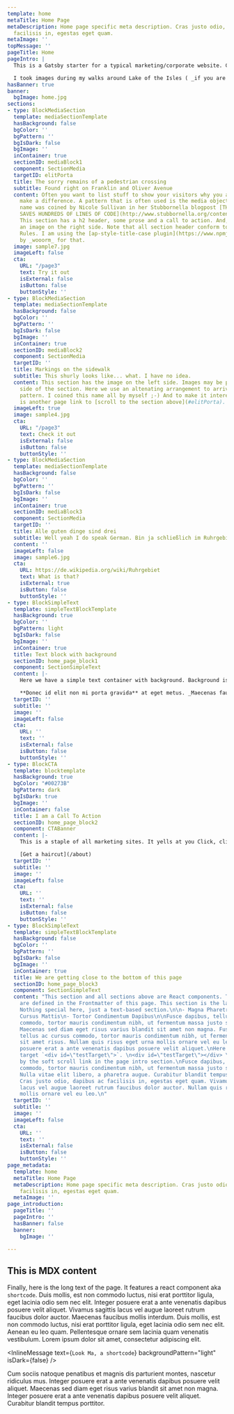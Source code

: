 ```yaml
---
template: home
metaTitle: Home Page
metaDescription: Home page specific meta description. Cras justo odio, dapibus ac
  facilisis in, egestas eget quam.
metaImage: ''
topMessage: ''
pageTitle: Home
pageIntro: |
  This is a Gatsby starter for a typical marketing/corporate website. Content is created with [MDX](https://www.gatsbyjs.org/docs/mdx/). It lets you write JSX embedded inside Markdown. It’s a great combination because it allows you to use Markdown’s terse syntax (such as # Heading) for your content and JSX for more advanced, or reusable components. This page is using several components and then at the bottom there is also some markdown body text.

  I took images during my walks around Lake of the Isles ( _if you are from Minneapolis you know where that is_ ) to provide some interesting visuals. This home page features a simple banner and startes with an introduction that features a somewhat larger font size, well, it is an intro after all. Inside this intro you'll find an [in-page link to a section below. Please click it.](#testTarget). Throughout the site smooth scrolling is implemented with [smooth-scroll](https://github.com/cferdinandi/smooth-scroll) a plugin by _cferdinandi_. I'd have liked to use `scroll-behavior: smooth;` which is browser native but Safari doesn't support it and a couple of polyfills didn't seem to work. Once you start scrolling a back-to-top link will appear in the lower right corner of the page, which will scroll the page back to... wait for it... the top of the page.
hasBanner: true
banner:
  bgImage: home.jpg
sections:
- type: BlockMediaSection
  template: mediaSectionTemplate
  hasBackground: false
  bgColor: ''
  bgPattern: ''
  bgIsDark: false
  bgImage: ''
  inContainer: true
  sectionID: mediaBlock1
  component: SectionMedia
  targetID: elitPorta
  title: The sorry remains of a pedestrian crossing
  subtitle: Found right on Franklin and Oliver Avenue
  content: Often you want to list stuff to show your visitors why you and your products
    make a difference. A pattern that is often used is the media object pattern. This
    name was coined by Nicole Sullivan in her Stubbornella blogpost [THE MEDIA OBJECT
    SAVES HUNDREDS OF LINES OF CODE](http://www.stubbornella.org/content/2010/06/25/the-media-object-saves-hundreds-of-lines-of-code/).
    This section has a h2 header, some prose and a call to action. And, of course,
    an image on the right side. Note that all section header conform to AP Style Capitalization
    Rules. I am using the [ap-style-title-case plugin](https://www.npmjs.com/package/ap-style-title-case)
    by _wooorm_ for that.
  image: sample7.jpg
  imageLeft: false
  cta:
    URL: "/page3"
    text: Try it out
    isExternal: false
    isButton: false
    buttonStyle: ''
- type: BlockMediaSection
  template: mediaSectionTemplate
  hasBackground: false
  bgColor: ''
  bgPattern: ''
  bgIsDark: false
  bgImage: ''
  inContainer: true
  sectionID: mediaBlock2
  component: SectionMedia
  targetID: ''
  title: Markings on the sidewalk
  subtitle: This shurly looks like... what. I have no idea.
  content: This section has the image on the left side. Images may be placed on either
    side of the section. Here we use an altenating arrangement to arrive at a ZigZag
    pattern. I coined this name all by myself ;-) And to make it interesting there
    is another page link to [scroll to the section above](#elitPorta).
  imageLeft: true
  image: sample4.jpg
  cta:
    URL: "/page3"
    text: Check it out
    isExternal: false
    isButton: false
    buttonStyle: ''
- type: BlockMediaSection
  template: mediaSectionTemplate
  hasBackground: false
  bgColor: ''
  bgPattern: ''
  bgIsDark: false
  bgImage: ''
  inContainer: true
  sectionID: mediaBlock3
  component: SectionMedia
  targetID: ''
  title: Alle guten dinge sind drei
  subtitle: Well yeah I do speak German. Bin ja schließlich im Ruhrgebiet geboren.
  content: ''
  imageLeft: false
  image: sample6.jpg
  cta:
    URL: https://de.wikipedia.org/wiki/Ruhrgebiet
    text: What is that?
    isExternal: true
    isButton: false
    buttonStyle: ''
- type: BlockSimpleText
  template: simpleTextBlockTemplate
  hasBackground: true
  bgColor: ''
  bgPattern: light
  bgIsDark: false
  bgImage: ''
  inContainer: true
  title: Text block with background
  sectionID: home_page_block1
  component: SectionSimpleText
  content: |-
    Here we have a simple text container with background. Background is courtesy of [Gradient Magic](https://www.gradientmagic.com/), a free gallery of fantastic and unique CSS gradients. Since we are using MDX to author content, this content may also include react components. In this website I am using this capability like Wordpress uses Shortcodes. An example is used down a couple of sections.

    **Donec id elit non mi porta gravida** at eget metus. _Maecenas faucibus mollis interdum_. Fusce dapibus, tellus ac cursus commodo, tortor mauris condimentum nibh, ut fermentum massa justo sit amet risus. Maecenas faucibus mollis interdum. Duis mollis, **est non commodo luctus**, nisi erat porttitor ligula, eget lacinia odio sem nec elit.
  targetID: ''
  subtitle: ''
  image: ''
  imageLeft: false
  cta:
    URL: ''
    text: ''
    isExternal: false
    isButton: false
    buttonStyle: ''
- type: BlockCTA
  template: blocktemplate
  hasBackground: true
  bgColor: "#00273B"
  bgPattern: dark
  bgIsDark: true
  bgImage: ''
  inContainer: false
  title: I am a Call To Action
  sectionID: home_page_block2
  component: CTABanner
  content: |-
    This is a staple of all marketing sites. It yells at you Click, click, click ME. Can't miss this. _This is also an example of a full-width background._

    [Get a haircut](/about)
  targetID: ''
  subtitle: ''
  image: ''
  imageLeft: false
  cta:
    URL: ''
    text: ''
    isExternal: false
    isButton: false
    buttonStyle: ''
- type: BlockSimpleText
  template: simpleTextBlockTemplate
  hasBackground: false
  bgColor: ''
  bgPattern: ''
  bgIsDark: false
  bgImage: ''
  inContainer: true
  title: We are getting close to the bottom of this page
  sectionID: home_page_block3
  component: SectionSimpleText
  content: "This section and all sections above are React components. Their props
    are defined in the Frontmatter of this page. This section is the last one of these.
    Nothing special here, just a text-based section.\n\n- Magna Pharetra Tristique\n-
    Cursus Mattis\n- Tortor Condimentum Dapibus\n\nFusce dapibus, tellus ac cursus
    commodo, tortor mauris condimentum nibh, ut fermentum massa justo sit amet risus.
    Maecenas sed diam eget risus varius blandit sit amet non magna. Fusce dapibus,
    tellus ac cursus commodo, tortor mauris condimentum nibh, ut fermentum massa justo
    sit amet risus. Nullam quis risus eget urna mollis ornare vel eu leo. Integer
    posuere erat a ante venenatis dapibus posuere velit aliquet.\nHere is an inline
    target `<div id=\"testTarget\">`. \n<div id=\"testTarget\"></div> \nThis is targeted
    by the soft scroll link in the page intro section.\nFusce dapibus, tellus ac cursus
    commodo, tortor mauris condimentum nibh, ut fermentum massa justo sit amet risus.
    Nulla vitae elit libero, a pharetra augue. Curabitur blandit tempus porttitor.
    Cras justo odio, dapibus ac facilisis in, egestas eget quam. Vivamus sagittis
    lacus vel augue laoreet rutrum faucibus dolor auctor. Nullam quis risus eget urna
    mollis ornare vel eu leo.\n"
  targetID: ''
  subtitle: ''
  image: ''
  imageLeft: false
  cta:
    URL: ''
    text: ''
    isExternal: false
    isButton: false
    buttonStyle: ''
page_metadata:
  template: home
  metaTitle: Home Page
  metaDescription: Home page specific meta description. Cras justo odio, dapibus ac
    facilisis in, egestas eget quam.
  metaImage: ''
page_introduction:
  pageTitle: ''
  pageIntro: ''
  hasBanner: false
  banner:
    bgImage: ''

---
```

## This is MDX content

Finally, here is the long text of the page. It features a react component aka `shortcode`. Duis mollis, est non commodo luctus, nisi erat porttitor ligula, eget lacinia odio sem nec elit. Integer posuere erat a ante venenatis dapibus posuere velit aliquet. Vivamus sagittis lacus vel augue laoreet rutrum faucibus dolor auctor. Maecenas faucibus mollis interdum. Duis mollis, est non commodo luctus, nisi erat porttitor ligula, eget lacinia odio sem nec elit. Aenean eu leo quam. Pellentesque ornare sem lacinia quam venenatis vestibulum. Lorem ipsum dolor sit amet, consectetur adipiscing elit.

<InlineMessage text={`Look Ma, a shortcode`} backgroundPattern="light" isDark={false} />

Cum sociis natoque penatibus et magnis dis parturient montes, nascetur ridiculus mus. Integer posuere erat a ante venenatis dapibus posuere velit aliquet. Maecenas sed diam eget risus varius blandit sit amet non magna. Integer posuere erat a ante venenatis dapibus posuere velit aliquet. Curabitur blandit tempus porttitor.